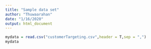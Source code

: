```yaml
---
title: "Sample data set"
author: "Thuwaarahan"
date: "1/16/2020"
output: html_document
---
```


```r
mydata = read.csv("customerTargeting.csv",header = T,sep = ",")
mydata
```